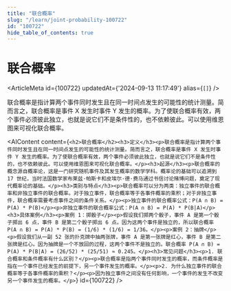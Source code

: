 ```yaml
---
title: "联合概率"
slug: "/learn/joint-probability-100722"
id: "100722"
hide_table_of_contents: true
---
```



# 联合概率

<ArticleMeta id={100722} updatedAt={'2024-09-13 11:17:49'} alias={`[]`} />
<div className='border-solid border-b border-t-0 my-4 border-[var(--ifm-color-gray-300)]' />

联合概率是指计算两个事件同时发生且在同一时间点发生的可能性的统计测量。简而言之，联合概率是事件 X 发生时事件 Y 发生的概率。为了使联合概率有效，两个事件必须彼此独立，也就是说它们不是条件性的，也不依赖彼此。可以使用维恩图来可视化联合概率。

<AIContent content={`<h2>联合概率</h2><h3>定义</h3><p>联合概率是指计算两个事件同时发生且在同一时间点发生的可能性的统计测量。简而言之，联合概率是事件 X 发生时事件 Y 发生的概率。为了使联合概率有效，两个事件必须彼此独立，也就是说它们不是条件性的，也不依赖彼此。可以使用维恩图来可视化联合概率。</p><h3>起源</h3><p>联合概率的概念源自概率论，这是一门研究随机事件及其发生概率的数学学科。概率论的基础可以追溯到 17 世纪，当时法国数学家布莱兹·帕斯卡和皮埃尔·德·费马通过书信讨论赌博问题，奠定了现代概率论的基础。</p><h3>类别与特点</h3><p>联合概率可以分为两类：独立事件的联合概率和非独立事件的联合概率。对于独立事件，联合概率等于各事件概率的乘积；对于非独立事件，联合概率需要考虑事件之间的条件关系。</p><p>独立事件的联合概率公式：P(A ∩ B) = P(A) * P(B)</p><p>非独立事件的联合概率公式：P(A ∩ B) = P(A) * P(B|A)</p><h3>具体案例</h3><p>案例 1：掷骰子</p><p>假设我们掷两个骰子，事件 A 是第一个骰子掷出 6 点，事件 B 是第二个骰子掷出 6 点。因为这两个事件是独立的，所以联合概率 P(A ∩ B) = P(A) * P(B) = (1/6) * (1/6) = 1/36。</p><p>案例 2：抽牌</p><p>假设我们从一副 52 张的扑克牌中抽两张牌，事件 A 是第一张牌是红心，事件 B 是第二张牌是红心。因为抽牌是一个不放回的过程，这两个事件不是独立的。联合概率 P(A ∩ B) = P(A) * P(B|A) = (26/52) * (25/51) ≈ 0.245。</p><h3>常见问题</h3><p>1. 联合概率和条件概率有什么区别？</p><p>联合概率是指两个事件同时发生的概率，而条件概率是指在一个事件已经发生的前提下，另一个事件发生的概率。</p><p>2. 为什么独立事件的联合概率等于各事件概率的乘积？</p><p>因为独立事件之间没有任何影响，一个事件的发生不改变另一个事件发生的概率。</p>`} id={100722} />
